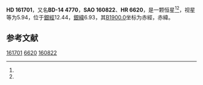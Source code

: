 {{Starbox begin
| name = HD 161701
}}
{{Starbox observe
| epoch = [[J2000.0|J2000.0]]
| constell = {{星座名待查}}<ref name=SIMBAD>{{cite web
 | url=http://simbad.u-strasbg.fr/simbad/sim-id?Ident=HR+6620
 | title =Pulsating variable Star
 | publisher=Centre de Données astronomiques de Strasbourg
 | work=SIMBAD
 | accessdate=2012-07-13}}</ref><ref name=DATA>{{cite web
 | url=http://vizier.u-strasbg.fr/viz-bin/VizieR-5?-out.add=.&-source=5050&-corr=PK=HR&-out.max=9999&HR=6620
 | title=VizieR Detailed Page
 | accessdate=2012-07-13
 | archive-date=2016-03-04
 | archive-url=https://web.archive.org/web/20160304202036/http://vizier.u-strasbg.fr/viz-bin/VizieR-5?-out.add=.&-source=5050&-corr=PK=HR&-out.max=9999&HR=6620
 | dead-url=no
 }}</ref>
| 星官 = 
| ra = {{RA|17|47|36.8}}<ref name=SIMBAD /><ref name=DATA />
| dec = {{DEC|-14|43|33}}<ref name=SIMBAD /><ref name=DATA />
| appmag_v = 5.94<ref name=SIMBAD /><ref name=DATA />
}}
{{Starbox character
| class = B9pHgMn<ref name=SIMBAD /><ref name=DATA />
| b-v = 0.05<ref name=SIMBAD /><ref name=DATA />
| u-b = -0.32<ref name=SIMBAD /><ref name=DATA />
| r-i = <ref name=SIMBAD /><ref name=DATA />
| variable = 
}}
{{Starbox astrometry
| radial_v = -0.32
| prop_mo_ra = -25
| parallax = 
| p_error = 
}}
{{Starbox catalog
| names =BD-14 4770，[[SAO星表|SAO]] 160822，[[HD星表|HD]] 161701，[[HR星表|HR]] 6620}}
{{Starbox reference |Simbad=HR+6620}}
{{Starbox end}}

'''HD 161701'''，又名'''BD-14 4770'''，'''SAO 160822'''、'''HR 6620'''，是一颗恒星<ref name=SIMBAD /><ref name=DATA />，视星等为5.94，位于[[銀道座標系|銀經]]12.44，[[銀道座標系|銀緯]]6.93，其[[B1900.0|B1900.0]]坐标为赤經{{RA|17|41|54.5}}，赤緯{{DEC|-14|6.93|18}}。

== 参考文献 ==
{{reflist}}

{{star-stub}}

[[Category:HD和HDE天體|161701]]
[[Category:HR天體|6620]]
[[Category:SAO天體|160822]]